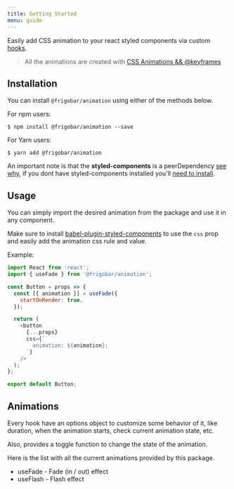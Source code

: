 ```yaml
---
title: Getting Started
menu: guide
---
```


Easily add CSS animation to your react styled components via custom
[hooks](https://reactjs.org/docs/hooks-custom.html).

> All the animations are created with
> [CSS Animations && @keyframes](https://developer.mozilla.org/en-US/docs/Web/CSS/animation)

## Installation

You can install `@frigobar/animation` using either of the methods below.

For npm users:

```shell
$ npm install @frigobar/animation --save
```

For Yarn users:

```shell
$ yarn add @frigobar/animation
```

An important note is that the **styled-components** is a peerDependency
[see why](https://styled-components.com/docs/faqs#i-am-a-library-author-should-i-bundle-styledcomponents-with-my-library), if
you dont have styled-components installed you'll
[need to install](https://styled-components.com/docs/basics#installation).

## Usage

You can simply import the desired animation from the package and use it in any
component.

Make sure to install [babel-plugin-styled-components](https://github.com/styled-components/babel-plugin-styled-components)
to use the `css` prop and easily add the animation css rule and value.

Example:

```javascript
import React from 'react';
import { useFade } from '@frigobar/animation';

const Button = props => {
  const [{ animation }] = useFade({
    startOnRender: true,
  });

  return (
    <button
      {...props}
      css={`
        animation: ${animation};
      `}
    />
  );
};

export default Button;
```

## Animations

Every hook have an options object to customize some behavior of it, like
duration, when the animation starts, check current animation state, etc.

Also, provides a toggle function to change the state of the animation.

Here is the list with all the current animations provided by this package.

- useFade - Fade (in / out) effect
- useFlash - Flash effect
